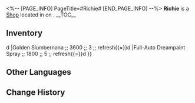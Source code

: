 <%-- [PAGE_INFO]
PageTitle=#Richie#
[END_PAGE_INFO] --%>
{{Stub}}
{{Location Infobox
|title    = {{Icon/White|Icon Shop Materials.png}} Richie
|image    = Shop Richie.png
|type     = Shop
|world    = <!--to be added-->
|region   = 
|area     = <!--to be added-->
|subarea  = 
}}
{{Description|A Fortune Academy student working hard to put himself through school. He's trying to sell goods to reduce the financial burden on his family.}}
'''Richie''' is a [[Shop]] located in <!--area--> on <!--world-->.
<!--
It is operated by [[<shopkeeper>]].
-->
__TOC__

==Inventory==
{{Shop|shop=Richie|currency=Credit|refresh=1|total=1
|Embrace the Mistakenana ;; 3600 ;; 3 ;; refresh{{=}}d
|Golden Slumbernana ;; 3600 ;; 3 ;; refresh{{=}}d
|Full-Auto Dreampaint Spray ;; 1800 ;; 5 ;; refresh{{=}}d
}}
<!--
==Location==
{{Map Embed|<map name>|<marker id>}}
--><!--
==Achievements==
{{Achievements by Category Table|topic=Richie}}
-->
==Other Languages==
{{Other Languages
|en   = Richie
|zhs  = 富贵
|zht  = 富貴
|ja   = 富貴
|ko   = 부귀
|es   = Richie
|fr   = Richie
|ru   = Грош
|th   = ร่ำรวย
|vi   = Richie
|de   = Richie
|id   = Makmur
|pt   = Richie
}}

==Change History==
{{Change History|2.6}}